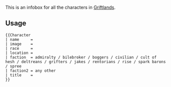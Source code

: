 {{doc/start}}
This is an infobox for all the characters in [[Griftlands]].
== Usage ==
<pre style="overflow: auto;">
{{Character
| name     = 
| image    = 
| race     = 
| location = 
| faction  = admiralty / bilebroker / boggers / civilian / cult of hesh / deltreans / grifters / jakes / rentorians / rise / spark barons / spree
| faction2 = any other
| title    =
}}
</pre>
{{clear}}
{{doc/end}}